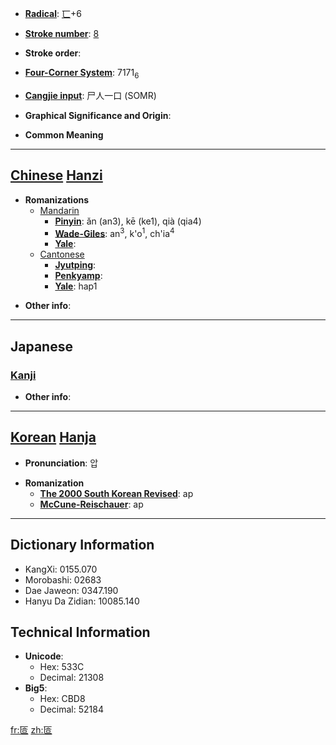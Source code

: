 * '''[[Wiktionary:Chinese radical index| Radical]]''': [[Wiktionary:Chinese radical index 匸|匸]]+6

* '''[[Wiktionary:Chinese total strokes index|Stroke number]]''': [[Wiktionary:Chinese total strokes index 8|8]]

* '''Stroke order''': 

* '''[[Wiktionary:Chinese four corner index|Four-Corner System]]''': 7171<sub>6</sub>

* '''[[Wiktionary:Chinese Cangjie index|Cangjie input]]''': 尸人一口 (SOMR)

* '''Graphical Significance and Origin''': 

* '''Common Meaning'''

----

== [[Chinese]] [[Hanzi]] ==

* '''Romanizations'''
** [[Mandarin]]
*** '''[[Pinyin]]''': ǎn (an3), kē (ke1), qià (qia4)
*** '''[[Wade-Giles]]''': an<sup>3</sup>, k'o<sup>1</sup>, ch'ia<sup>4</sup>
*** '''[[Yale]]''': 
**[[Cantonese]]
***'''[[Jyutping]]''':
***'''[[Penkyamp]]''': 
***'''[[Yale]]''': hap1

* '''Other info''': 

----

==Japanese==
===[[Kanji]]===
{{kanji|on readings=[[あん]] (an), [[おん]] (on)|kun readings=[[こびへつらう]] (kobihetsurau), [[めぐるさま]] (megurusama)}}

* '''Other info''':  

----

== [[Korean]] [[Hanja]] ==

* '''Pronunciation''': 압

* '''Romanization'''
** '''[[The 2000 South Korean Revised Romanization|The 2000 South Korean Revised]]''': ap
** '''[[McCune-Reischauer]]''': ap

----

== Dictionary Information ==

* KangXi: 0155.070
* Morobashi: 02683
* Dae Jaweon: 0347.190
* Hanyu Da Zidian: 10085.140

== Technical Information ==

* '''Unicode''':
** Hex: 533C
** Decimal: 21308
* '''Big5''':
** Hex: CBD8
** Decimal: 52184
[[fr:匼]]
[[zh:匼]]